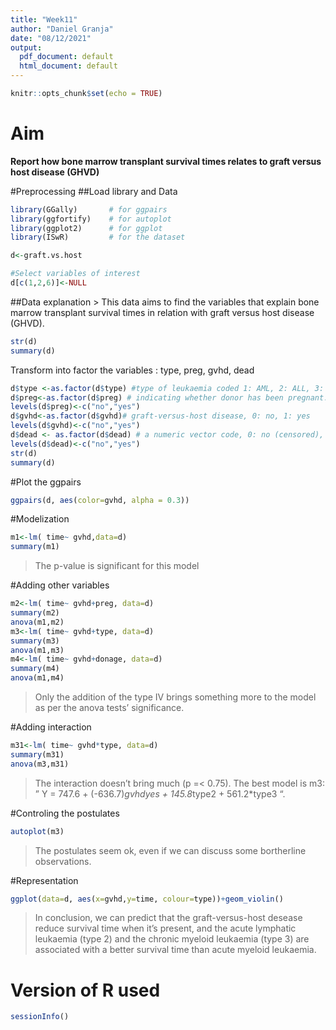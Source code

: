 ---
title: "Week11"
author: "Daniel Granja"
date: "08/12/2021"
output: 
  pdf_document: default
  html_document: default
---

```{r setup, include=FALSE}
knitr::opts_chunk$set(echo = TRUE)
```

# Aim
**Report how bone marrow transplant survival times relates to graft versus host disease (GHVD)**

#Preprocessing
##Load library and Data
```{r}
library(GGally)       # for ggpairs
library(ggfortify)    # for autoplot
library(ggplot2)      # for ggplot
library(ISwR)         # for the dataset

d<-graft.vs.host

#Select variables of interest
d[c(1,2,6)]<-NULL

```

##Data explanation
> This data aims to find the variables that explain bone marrow transplant survival times in relation with graft versus host disease (GHVD). 

 ```{r}
 str(d)
summary(d)
```

Transform into factor the variables : type, preg, gvhd, dead

```{r}
d$type <-as.factor(d$type) #type of leukaemia coded 1: AML, 2: ALL, 3: CML for acute myeloid, acute lymphatic, and chronic myeloid leukaemia.
d$preg<-as.factor(d$preg) # indicating whether donor has been pregnant. 0: no, 1: yes.
levels(d$preg)<-c("no","yes")
d$gvhd<-as.factor(d$gvhd)# graft-versus-host disease, 0: no, 1: yes
levels(d$gvhd)<-c("no","yes")
d$dead <- as.factor(d$dead) # a numeric vector code, 0: no (censored), 1: yes
levels(d$dead)<-c("no","yes")
str(d)
summary(d)
```

#Plot the ggpairs
```{r}
ggpairs(d, aes(color=gvhd, alpha = 0.3))
```

#Modelization
```{r}
m1<-lm( time~ gvhd,data=d)
summary(m1)
```
> The p-value is significant for this model

#Adding other variables

```{r}
m2<-lm( time~ gvhd+preg, data=d)
summary(m2)
anova(m1,m2)
m3<-lm( time~ gvhd+type, data=d)
summary(m3)
anova(m1,m3)
m4<-lm( time~ gvhd+donage, data=d)
summary(m4)
anova(m1,m4)
```
> Only the addition of the type IV brings something more to the model as per the anova tests' significance. 

#Adding interaction
```{r}
m31<-lm( time~ gvhd*type, data=d)
summary(m31)
anova(m3,m31)
```
> The interaction doesn't bring much (p =< 0.75).
> The best model is m3: " Y = 747.6 + (-636.7)*gvhdyes + 145.8*type2 + 561.2*type3 ".

#Controling the postulates
```{r}
autoplot(m3)
```
> The postulates seem ok, even if we can discuss some bortherline observations.

#Representation
```{r}
ggplot(data=d, aes(x=gvhd,y=time, colour=type))+geom_violin()
```

>In conclusion, we can predict that the graft-versus-host desease reduce survival time when it's present, and the acute lymphatic leukaemia (type 2) and the chronic myeloid leukaemia (type 3) are associated with a better survival time than acute myeloid leukaemia.

# Version of R used 
```{r, echo = FALSE}
sessionInfo()
```
